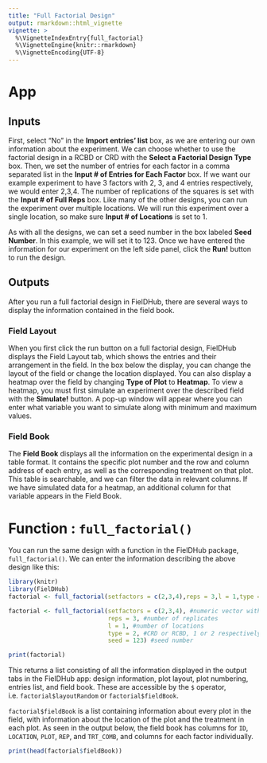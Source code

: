 ```yaml
---
title: "Full Factorial Design"
output: rmarkdown::html_vignette
vignette: >
  %\VignetteIndexEntry{full_factorial}
  %\VignetteEngine{knitr::rmarkdown}
  %\VignetteEncoding{UTF-8}
---
```


# App

## Inputs
First, select "No" in the **Import entries' list** box, as we are entering our own information about the experiment. We can choose whether to use the factorial design in a RCBD or CRD with the **Select a Factorial Design Type** box.
Then, we set the number of entries for each factor in a comma separated list in the **Input # of Entries for Each Factor** box. If we want our example experiment to have 3 factors with 2, 3, and 4 entries respectively, we would enter 2,3,4.  The number of replications of the squares is set with the **Input # of Full Reps** box. 
Like many of the other designs, you can run the experiment over multiple locations. We will run this experiment over a single location, so make sure **Input # of Locations** is set to 1.

As with all the designs, we can set a seed number in the box labeled **Seed Number**. In this example, we will set it to 123. 
Once we have entered the information for our experiment on the left side panel, click the **Run!** button to run the design. 

## Outputs
After you run a full factorial design in FielDHub, there are several ways to display the information contained in the field book. 

### Field Layout
When you first click the run button on a full factorial design, FielDHub displays the Field Layout tab, which shows the entries and their arrangement in the field. In the box below the display, you can change the layout of the field or change the location displayed. 
You can also display a heatmap over the field by changing **Type of Plot** to **Heatmap**. To view a heatmap, you must first simulate an experiment over the described field with the **Simulate!** button. A pop-up window will appear where you can enter what variable you want to simulate along with minimum and maximum values. 

### Field Book
The **Field Book** displays all the information on the experimental design in a table format. It contains the specific plot number and the row and column address of each entry, as well as the corresponding treatment on that plot. This table is searchable, and we can filter the data in relevant columns. If we have simulated data for a heatmap, an additional column for that variable appears in the Field Book. 

# Function : `full_factorial()`

You can run the same design with a function in the FielDHub package, `full_factorial()`. We can enter the information describing the above design like this:
```r
library(knitr)
library(FielDHub)
factorial <- full_factorial(setfactors = c(2,3,4),reps = 3,l = 1,type = 2,seed = 123)

```
```r
factorial <- full_factorial(setfactors = c(2,3,4), #numeric vector with levels of each factor
                            reps = 3, #number of replicates
                            l = 1, #number of locations
                            type = 2, #CRD or RCBD, 1 or 2 respectively
                            seed = 123) #seed number
```
```r
print(factorial)
```
This returns a list consisting of all the information displayed in the output tabs in the FielDHub app: design information, plot layout, plot numbering, entries list, and field book. These are accessible by the `$` operator, i.e. `factorial$layoutRandom` or `factorial$fieldBook`. 

`factorial$fieldBook` is a list containing information about every plot in the field, with information about the location of the plot and the treatment in each plot. As seen in the output below, the field book has columns for `ID`, `LOCATION`, `PLOT`, `REP`, and `TRT_COMB`, and columns for each factor individually.
```r
print(head(factorial$fieldBook))
```